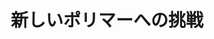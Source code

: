 ﻿---
title: "新しいポリマーへの挑戦"
category: "物質理工学院"
vol: 43
interviewee: "鈴木 将人 "
url: ""
tags: ["分子","反応","高分子","化合","ポリマー"]
pdf: "43-3.pdf"
career: ""
preface: "私達の生活に欠かせないものとなってる高分子化合物。ここ鈴木では「新しい重合反応を用いて新しい高分子を作る」をコンセプトに研究を行っている。43号では、その中でもシクロデキストリンという巨大なモノマーを用いた重合反応、溶媒を使わずに重合を行う固相重合を主に紹介している。"
---
